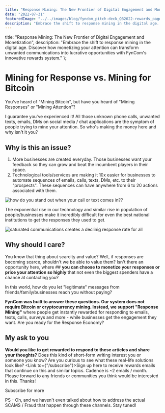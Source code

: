 ```yaml
---
title: "Response Mining: The New Frontier of Digital Engagement and Monetization"
date: "2022-07-31"
featuredImage: "../../images/blog/fyndom_pitch-deck_Q32022-rewards_page.png"
description: "Embrace the shift to response mining in the digital age. Discover how monetizing your attention can transform unwanted communications into lucrative opportunities with FynCom's innovative rewards system."
---
```



  title: "Response Mining: The New Frontier of Digital Engagement and Monetization",
  description: "Embrace the shift to response mining in the digital age. Discover how monetizing your attention can transform unwanted communications into lucrative opportunities with FynCom's innovative rewards system."
};

<Wrapper seo={meta}>

  # Mining for Response vs. Mining for Bitcoin

  You've heard of "Mining Bitcoin", but have you heard of "Mining Responses" or "Mining Attention"?

  I guarantee you've experienced it! All those unknown phone calls, unwanted texts, emails, DMs on social media / chat applications are the symptom of people trying to mine your attention. So who's making the money here and why isn't it you?

  ## **Why is this an issue?**

  1. More businesses are created everyday. Those businesses want your feedback so they can grow and beat the incumbent players in their space.
  2. Technological tools/services are making it 10x easier for businesses to automate sequences of emails, calls, texts, DMs, etc. to their "prospects". These sequences can have anywhere from 6 to 20 actions associated with them.

  <img src={attentionFragmented} alt="how do you stand out when your call or text comes in??" />

  The exponential rise in our technology and similar rise in population of people/businesses make it incredibly difficult for even the best national institutions to get the responses they used to get.

  <img src={decliningResponses} alt="saturated communications creates a declinig response rate for all" />

  ## **Why should I care?**

  You know that thing about scarcity and value? Well, if responses are becoming scarce, shouldn't we be able to value them? Isn't there an opportunity here, where ## **you can choose to monetize your responses or price your attention so highly** that not even the biggest spenders have a chance at contacting you?

  In this world, how do you let "legitimate" messages from friends/family/businesses reach you without paying?

  **FynCom was built to answer these questions. Our system does not require Bitcoin or cryptocurrency mining. Instead, we support "Response Mining"** where people get instantly rewarded for responding to emails, texts, calls, surveys and more - while businesses get the engagement they want. Are you ready for the Response Economy?


[//]: # (todo: fix this link)
  ## **My ask to you**

  **Would you like to get rewarded to respond to these articles and share your thoughts?** Does this kind of short-form writing interest you or someone you know? Are you curious to see what these real-life solutions look like? <Link to={"/subscribe"}>Sign up here to receive rewards emails</Link> that continue on this and similar topics. Cadence is ~2 emails / month. Please forward to any friends or communities you think would be interested in this. Thanks!

  [//]: # (turn this into a button)
  <Link to={"/subscribe"}>Subscribe for more</Link>

  PS - Oh, and we haven't even talked about how to address the actual SCAMS / Fraud that happen through these channels. Stay tuned!

</Wrapper>

